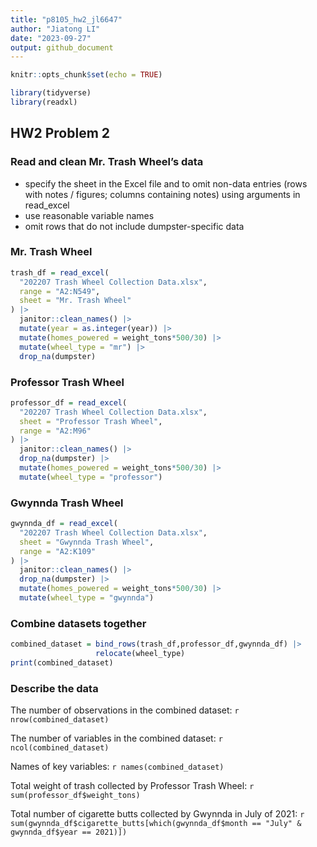 ```yaml
---
title: "p8105_hw2_jl6647"
author: "Jiatong LI"
date: "2023-09-27"
output: github_document
---
```


```r
knitr::opts_chunk$set(echo = TRUE)
```

```r
library(tidyverse)
library(readxl)
```
## HW2 Problem 2

### Read and clean Mr. Trash Wheel's data

* specify the sheet in the Excel file and to omit non-data entries (rows with notes / figures; columns containing notes) using arguments in read_excel
* use reasonable variable names 
* omit rows that do not include dumpster-specific data

### Mr. Trash Wheel
```r
trash_df = read_excel(
  "202207 Trash Wheel Collection Data.xlsx",
  range = "A2:N549",
  sheet = "Mr. Trash Wheel"
) |> 
  janitor::clean_names() |>
  mutate(year = as.integer(year)) |> 
  mutate(homes_powered = weight_tons*500/30) |> 
  mutate(wheel_type = "mr") |> 
  drop_na(dumpster)

```
### Professor Trash Wheel
```r
professor_df = read_excel(
  "202207 Trash Wheel Collection Data.xlsx",
  sheet = "Professor Trash Wheel",
  range = "A2:M96"
) |> 
  janitor::clean_names() |> 
  drop_na(dumpster) |> 
  mutate(homes_powered = weight_tons*500/30) |> 
  mutate(wheel_type = "professor")
```
### Gwynnda Trash Wheel
```r
gwynnda_df = read_excel(
  "202207 Trash Wheel Collection Data.xlsx",
  sheet = "Gwynnda Trash Wheel",
  range = "A2:K109"
) |> 
  janitor::clean_names() |> 
  drop_na(dumpster) |> 
  mutate(homes_powered = weight_tons*500/30) |> 
  mutate(wheel_type = "gwynnda")
```

### Combine datasets together

```r
combined_dataset = bind_rows(trash_df,professor_df,gwynnda_df) |> 
                   relocate(wheel_type)
print(combined_dataset)
```

### Describe the data

The number of observations in the combined dataset: `r nrow(combined_dataset)`

The number of variables in the combined dataset: `r ncol(combined_dataset)`

Names of key variables: `r names(combined_dataset)`

Total weight of trash collected by Professor Trash Wheel: `r sum(professor_df$weight_tons)`

Total number of cigarette butts collected by Gwynnda in July of 2021: `r sum(gwynnda_df$cigarette_butts[which(gwynnda_df$month == "July" & gwynnda_df$year == 2021)])`






